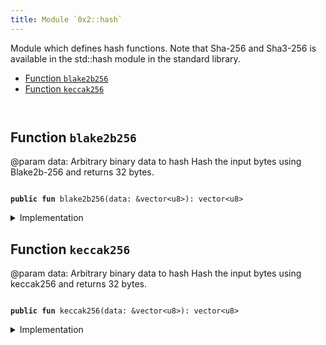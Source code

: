```yaml
---
title: Module `0x2::hash`
---
```


<Link id="0x2_hash"/>
Module which defines hash functions. Note that Sha-256 and Sha3-256 is available in the std::hash module in the
standard library.


-  [Function `blake2b256`](#0x2_hash_blake2b256)
-  [Function `keccak256`](#0x2_hash_keccak256)


<pre><code>
</code></pre>



<Link id="0x2_hash_blake2b256"></Link>

## Function `blake2b256`

@param data: Arbitrary binary data to hash
Hash the input bytes using Blake2b-256 and returns 32 bytes.


<pre><code>
<b>public</b> <b>fun</b> <Link to="hash#0x2_hash_blake2b256">blake2b256</Link>(data: &<Link to="../move-stdlib/vector#0x1_vector">vector</Link>&lt;u8&gt;): <Link to="../move-stdlib/vector#0x1_vector">vector</Link>&lt;u8&gt;
</code></pre>



<details>
<summary>Implementation</summary>


<pre><code>
<b>native</b> <b>public</b> <b>fun</b> <Link to="hash#0x2_hash_blake2b256">blake2b256</Link>(data: &<Link to="../move-stdlib/vector#0x1_vector">vector</Link>&lt;u8&gt;): <Link to="../move-stdlib/vector#0x1_vector">vector</Link>&lt;u8&gt;;
</code></pre>



</details>

<Link id="0x2_hash_keccak256"></Link>

## Function `keccak256`

@param data: Arbitrary binary data to hash
Hash the input bytes using keccak256 and returns 32 bytes.


<pre><code>
<b>public</b> <b>fun</b> <Link to="hash#0x2_hash_keccak256">keccak256</Link>(data: &<Link to="../move-stdlib/vector#0x1_vector">vector</Link>&lt;u8&gt;): <Link to="../move-stdlib/vector#0x1_vector">vector</Link>&lt;u8&gt;
</code></pre>



<details>
<summary>Implementation</summary>


<pre><code>
<b>native</b> <b>public</b> <b>fun</b> <Link to="hash#0x2_hash_keccak256">keccak256</Link>(data: &<Link to="../move-stdlib/vector#0x1_vector">vector</Link>&lt;u8&gt;): <Link to="../move-stdlib/vector#0x1_vector">vector</Link>&lt;u8&gt;;
</code></pre>



</details>
